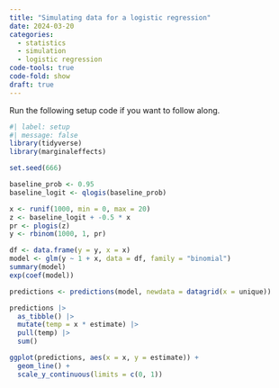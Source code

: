 ```yaml
---
title: "Simulating data for a logistic regression"
date: 2024-03-20
categories:
  - statistics
  - simulation
  - logistic regression
code-tools: true
code-fold: show
draft: true
---
```


Run the following setup code if you want to follow along.

```r
#| label: setup
#| message: false
library(tidyverse)
library(marginaleffects)

set.seed(666)

baseline_prob <- 0.95
baseline_logit <- qlogis(baseline_prob)

x <- runif(1000, min = 0, max = 20)
z <- baseline_logit + -0.5 * x
pr <- plogis(z)
y <- rbinom(1000, 1, pr)

df <- data.frame(y = y, x = x)
model <- glm(y ~ 1 + x, data = df, family = "binomial")
summary(model)
exp(coef(model))

predictions <- predictions(model, newdata = datagrid(x = unique))

predictions |>
  as_tibble() |>
  mutate(temp = x * estimate) |>
  pull(temp) |>
  sum()

ggplot(predictions, aes(x = x, y = estimate)) +
  geom_line() +
  scale_y_continuous(limits = c(0, 1))
```

